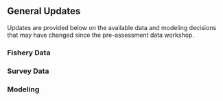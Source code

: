 

## General Updates 

Updates are provided below on the available data and modeling decisions that may have changed since the pre-assessment data workshop.

### Fishery Data


### Survey Data


### Modeling 

